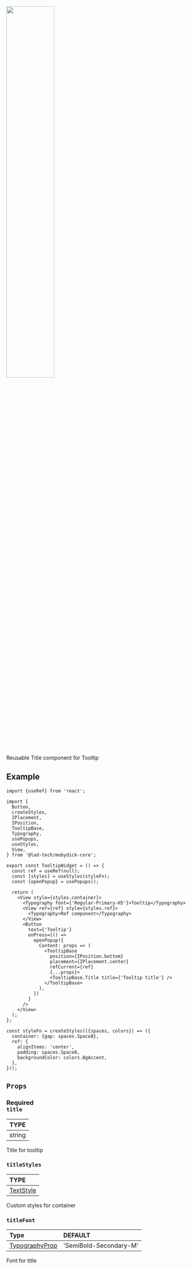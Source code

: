 
<img src={Tooltip} width="50%"/>

Reusable Title component for Tooltip
## Example

```tsx
import {useRef} from 'react';

import {
  Button,
  createStyles,
  IPlacement,
  IPosition,
  TooltipBase,
  Typography,
  usePopups,
  useStyles,
  View,
} from '@lad-tech/mobydick-core';

export const TooltipWidget = () => {
  const ref = useRef(null);
  const [styles] = useStyles(styleFn);
  const {openPopup} = usePopups();

  return (
    <View style={styles.container}>
      <Typography font={'Regular-Primary-H5'}>Tooltip</Typography>
      <View ref={ref} style={styles.ref}>
        <Typography>Ref component</Typography>
      </View>
      <Button
        text={'Tooltip'}
        onPress={() =>
          openPopup({
            Content: props => (
              <TooltipBase
                position={IPosition.bottom}
                placement={IPlacement.center}
                refCurrent={ref}
                {...props}>
                <TooltipBase.Title title={'Tooltip title'} />
              </TooltipBase>
            ),
          })
        }
      />
    </View>
  );
};

const styleFn = createStyles(({spaces, colors}) => ({
  container: {gap: spaces.Space8},
  ref: {
    alignItems: 'center',
    padding: spaces.Space8,
    backgroundColor: colors.BgAccent,
  },
}));
```

## `Props`

### <div class="label required basic">Required</div>**`title`**

| TYPE   |
|:-------|
| string |

Title for tooltip

### `titleStyles`

| TYPE                                                       |
|:-----------------------------------------------------------|
| [TextStyle](https://reactnative.dev/docs/text-style-props) |

Custom styles for container

### `titleFont`

| Type                                                                                                       | DEFAULT                |
|:-----------------------------------------------------------------------------------------------------------|:-----------------------|
| [TypographyProp](https://github.com/lad-tech/mobydick/blob/main/packages/core/src/typography/types.ts#L49) | 'SemiBold-Secondary-M' |

Font for title
